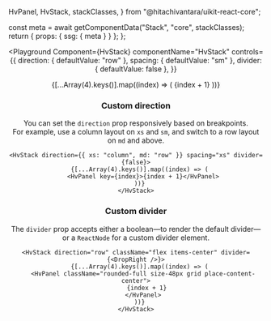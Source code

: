   HvPanel,
  HvStack,
  stackClasses,
} from "@hitachivantara/uikit-react-core";



  const meta = await getComponentData("Stack", "core", stackClasses);
  return { props: { ssg: { meta } } };
};

<Header />

<Playground
  Component={HvStack}
  componentName="HvStack"
  controls={{
    direction: { defaultValue: "row" },
    spacing: { defaultValue: "sm" },
    divider: { defaultValue: false },
  }}
>
  {[...Array(4).keys()].map((index) => (
    <HvPanel key={index}>{index + 1}</HvPanel>
  ))}
</Playground>

### Custom direction

You can set the `direction` prop responsively based on breakpoints.  
For example, use a column layout on `xs` and `sm`, and switch to a row layout on `md` and above.

```tsx live
<HvStack direction={{ xs: "column", md: "row" }} spacing="xs" divider={false}>
  {[...Array(4).keys()].map((index) => (
    <HvPanel key={index}>{index + 1}</HvPanel>
  ))}
</HvStack>
```

### Custom divider

The `divider` prop accepts either a boolean—to render the default divider—or a `ReactNode` for a custom divider element.

```tsx live
<HvStack direction="row" className="flex items-center" divider={<DropRight />}>
  {[...Array(4).keys()].map((index) => (
    <HvPanel className="rounded-full size-48px grid place-content-center">
      {index + 1}
    </HvPanel>
  ))}
</HvStack>
```
